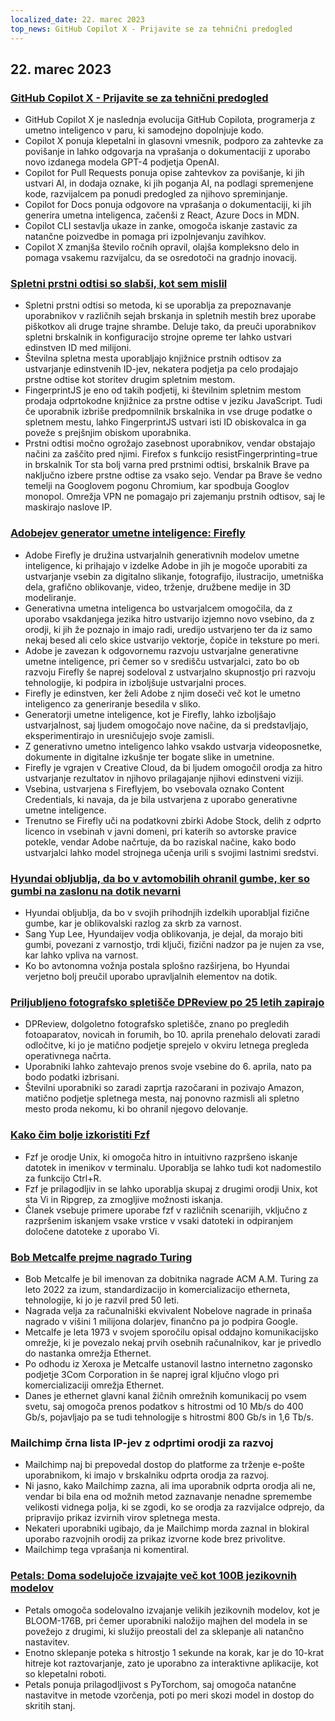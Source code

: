 ```yaml
---
localized_date: 22. marec 2023
top_news: GitHub Copilot X - Prijavite se za tehnični predogled
---
```


## 22. marec 2023

### [GitHub Copilot X - Prijavite se za tehnični predogled](https://github.blog/2023-03-22-github-copilot-x-the-ai-powered-developer-experience/?ref=hackernewsgpt.com)

- GitHub Copilot X je naslednja evolucija GitHub Copilota, programerja z umetno inteligenco v paru, ki samodejno dopolnjuje kodo.
- Copilot X ponuja klepetalni in glasovni vmesnik, podporo za zahtevke za povišanje in lahko odgovarja na vprašanja o dokumentaciji z uporabo novo izdanega modela GPT-4 podjetja OpenAI.
- Copilot for Pull Requests ponuja opise zahtevkov za povišanje, ki jih ustvari AI, in dodaja oznake, ki jih poganja AI, na podlagi spremenjene kode, razvijalcem pa ponudi predogled za njihovo spreminjanje.
- Copilot for Docs ponuja odgovore na vprašanja o dokumentaciji, ki jih generira umetna inteligenca, začenši z React, Azure Docs in MDN.
- Copilot CLI sestavlja ukaze in zanke, omogoča iskanje zastavic za natančne poizvedbe in pomaga pri izpolnjevanju zavihkov.
- Copilot X zmanjša število ročnih opravil, olajša kompleksno delo in pomaga vsakemu razvijalcu, da se osredotoči na gradnjo inovacij.

### [Spletni prstni odtisi so slabši, kot sem mislil](https://www.bitestring.com/posts/2023-03-19-web-fingerprinting-is-worse-than-I-thought.html?ref=hackernewsgpt.com)

- Spletni prstni odtisi so metoda, ki se uporablja za prepoznavanje uporabnikov v različnih sejah brskanja in spletnih mestih brez uporabe piškotkov ali druge trajne shrambe. Deluje tako, da preuči uporabnikov spletni brskalnik in konfiguracijo strojne opreme ter lahko ustvari edinstven ID med milijoni.
- Številna spletna mesta uporabljajo knjižnice prstnih odtisov za ustvarjanje edinstvenih ID-jev, nekatera podjetja pa celo prodajajo prstne odtise kot storitev drugim spletnim mestom.
- FingerprintJS je eno od takih podjetij, ki številnim spletnim mestom prodaja odprtokodne knjižnice za prstne odtise v jeziku JavaScript. Tudi če uporabnik izbriše predpomnilnik brskalnika in vse druge podatke o spletnem mestu, lahko FingerprintJS ustvari isti ID obiskovalca in ga poveže s prejšnjim obiskom uporabnika.
- Prstni odtisi močno ogrožajo zasebnost uporabnikov, vendar obstajajo načini za zaščito pred njimi. Firefox s funkcijo resistFingerprinting=true in brskalnik Tor sta bolj varna pred prstnimi odtisi, brskalnik Brave pa naključno izbere prstne odtise za vsako sejo. Vendar pa Brave še vedno temelji na Googlovem pogonu Chromium, kar spodbuja Googlov monopol. Omrežja VPN ne pomagajo pri zajemanju prstnih odtisov, saj le maskirajo naslove IP.

### [Adobejev generator umetne inteligence: Firefly](https://www.adobe.com/sensei/generative-ai/firefly.html?ref=hackernewsgpt.com)

- Adobe Firefly je družina ustvarjalnih generativnih modelov umetne inteligence, ki prihajajo v izdelke Adobe in jih je mogoče uporabiti za ustvarjanje vsebin za digitalno slikanje, fotografijo, ilustracijo, umetniška dela, grafično oblikovanje, video, trženje, družbene medije in 3D modeliranje.
- Generativna umetna inteligenca bo ustvarjalcem omogočila, da z uporabo vsakdanjega jezika hitro ustvarijo izjemno novo vsebino, da z orodji, ki jih že poznajo in imajo radi, uredijo ustvarjeno ter da iz samo nekaj besed ali celo skice ustvarijo vektorje, čopiče in teksture po meri.
- Adobe je zavezan k odgovornemu razvoju ustvarjalne generativne umetne inteligence, pri čemer so v središču ustvarjalci, zato bo ob razvoju Firefly še naprej sodeloval z ustvarjalno skupnostjo pri razvoju tehnologije, ki podpira in izboljšuje ustvarjalni proces.
- Firefly je edinstven, ker želi Adobe z njim doseči več kot le umetno inteligenco za generiranje besedila v sliko.
- Generatorji umetne inteligence, kot je Firefly, lahko izboljšajo ustvarjalnost, saj ljudem omogočajo nove načine, da si predstavljajo, eksperimentirajo in uresničujejo svoje zamisli.
- Z generativno umetno inteligenco lahko vsakdo ustvarja videoposnetke, dokumente in digitalne izkušnje ter bogate slike in umetnine.
- Firefly je vgrajen v Creative Cloud, da bi ljudem omogočil orodja za hitro ustvarjanje rezultatov in njihovo prilagajanje njihovi edinstveni viziji.
- Vsebina, ustvarjena s Fireflyjem, bo vsebovala oznako Content Credentials, ki navaja, da je bila ustvarjena z uporabo generativne umetne inteligence.
- Trenutno se Firefly uči na podatkovni zbirki Adobe Stock, delih z odprto licenco in vsebinah v javni domeni, pri katerih so avtorske pravice potekle, vendar Adobe načrtuje, da bo raziskal načine, kako bodo ustvarjalci lahko model strojnega učenja urili s svojimi lastnimi sredstvi.

### [Hyundai obljublja, da bo v avtomobilih ohranil gumbe, ker so gumbi na zaslonu na dotik nevarni](https://www.thedrive.com/news/hyundai-promises-to-keep-buttons-in-cars-because-touchscreen-controls-are-dangerous?ref=hackernewsgpt.com)

- Hyundai obljublja, da bo v svojih prihodnjih izdelkih uporabljal fizične gumbe, kar je oblikovalski razlog za skrb za varnost.
- Sang Yup Lee, Hyundaijev vodja oblikovanja, je dejal, da morajo biti gumbi, povezani z varnostjo, trdi ključi, fizični nadzor pa je nujen za vse, kar lahko vpliva na varnost.
- Ko bo avtonomna vožnja postala splošno razširjena, bo Hyundai verjetno bolj preučil uporabo upravljalnih elementov na dotik.

### [Priljubljeno fotografsko spletišče DPReview po 25 letih zapirajo](https://www.dpreview.com/news/5901145460/dpreview-com-to-close?ref=hackernewsgpt.com)

- DPReview, dolgoletno fotografsko spletišče, znano po pregledih fotoaparatov, novicah in forumih, bo 10. aprila prenehalo delovati zaradi odločitve, ki jo je matično podjetje sprejelo v okviru letnega pregleda operativnega načrta.
- Uporabniki lahko zahtevajo prenos svoje vsebine do 6. aprila, nato pa bodo podatki izbrisani.
- Številni uporabniki so zaradi zaprtja razočarani in pozivajo Amazon, matično podjetje spletnega mesta, naj ponovno razmisli ali spletno mesto proda nekomu, ki bo ohranil njegovo delovanje.

### [Kako čim bolje izkoristiti Fzf](https://andrew-quinn.me/fzf/?ref=hackernewsgpt.com)

- Fzf je orodje Unix, ki omogoča hitro in intuitivno razpršeno iskanje datotek in imenikov v terminalu. Uporablja se lahko tudi kot nadomestilo za funkcijo Ctrl+R.
- Fzf je prilagodljiv in se lahko uporablja skupaj z drugimi orodji Unix, kot sta Vi in Ripgrep, za zmogljive možnosti iskanja.
- Članek vsebuje primere uporabe fzf v različnih scenarijih, vključno z razpršenim iskanjem vsake vrstice v vsaki datoteki in odpiranjem določene datoteke z uporabo Vi.

### [Bob Metcalfe prejme nagrado Turing](https://amturing.acm.org/?2023=&ref=hackernewsgpt.com)

- Bob Metcalfe je bil imenovan za dobitnika nagrade ACM A.M. Turing za leto 2022 za izum, standardizacijo in komercializacijo etherneta, tehnologije, ki jo je razvil pred 50 leti.
- Nagrada velja za računalniški ekvivalent Nobelove nagrade in prinaša nagrado v višini 1 milijona dolarjev, finančno pa jo podpira Google.
- Metcalfe je leta 1973 v svojem sporočilu opisal oddajno komunikacijsko omrežje, ki je povezalo nekaj prvih osebnih računalnikov, kar je privedlo do nastanka omrežja Ethernet.
- Po odhodu iz Xeroxa je Metcalfe ustanovil lastno internetno zagonsko podjetje 3Com Corporation in še naprej igral ključno vlogo pri komercializaciji omrežja Ethernet.
- Danes je ethernet glavni kanal žičnih omrežnih komunikacij po vsem svetu, saj omogoča prenos podatkov s hitrostmi od 10 Mb/s do 400 Gb/s, pojavljajo pa se tudi tehnologije s hitrostmi 800 Gb/s in 1,6 Tb/s.

### Mailchimp črna lista IP-jev z odprtimi orodji za razvoj

- Mailchimp naj bi prepovedal dostop do platforme za trženje e-pošte uporabnikom, ki imajo v brskalniku odprta orodja za razvoj.
- Ni jasno, kako Mailchimp zazna, ali ima uporabnik odprta orodja ali ne, vendar bi bila ena od možnih metod zaznavanje nenadne spremembe velikosti vidnega polja, ki se zgodi, ko se orodja za razvijalce odprejo, da pripravijo prikaz izvirnih virov spletnega mesta.
- Nekateri uporabniki ugibajo, da je Mailchimp morda zaznal in blokiral uporabo razvojnih orodij za prikaz izvorne kode brez privolitve.
- Mailchimp tega vprašanja ni komentiral.

### [Petals: Doma sodelujoče izvajajte več kot 100B jezikovnih modelov](https://petals.ml/?ref=hackernewsgpt.com)

- Petals omogoča sodelovalno izvajanje velikih jezikovnih modelov, kot je BLOOM-176B, pri čemer uporabniki naložijo majhen del modela in se povežejo z drugimi, ki služijo preostali del za sklepanje ali natančno nastavitev.
- Enotno sklepanje poteka s hitrostjo 1 sekunde na korak, kar je do 10-krat hitreje kot raztovarjanje, zato je uporabno za interaktivne aplikacije, kot so klepetalni roboti.
- Petals ponuja prilagodljivost s PyTorchom, saj omogoča natančne nastavitve in metode vzorčenja, poti po meri skozi model in dostop do skritih stanj.
